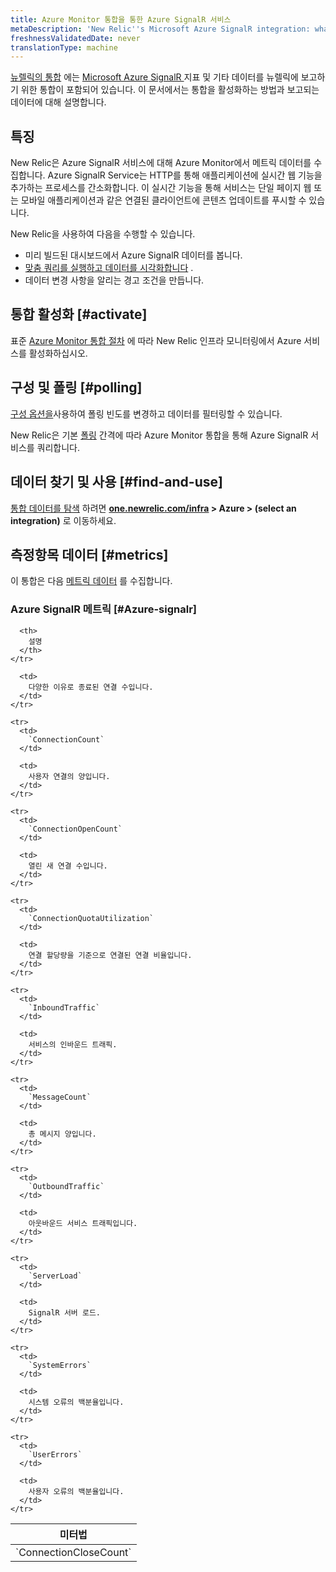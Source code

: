 ```yaml
---
title: Azure Monitor 통합을 통한 Azure SignalR 서비스
metaDescription: 'New Relic''s Microsoft Azure SignalR integration: what data it reports and how to enable it.'
freshnessValidatedDate: never
translationType: machine
---
```


[뉴렐릭의 통합](/docs/infrastructure/introduction-infra-monitoring) 에는 [Microsoft Azure SignalR ](https://learn.microsoft.com/en-us/azure/azure-signalr/)지표 및 기타 데이터를 뉴렐릭에 보고하기 위한 통합이 포함되어 있습니다. 이 문서에서는 통합을 활성화하는 방법과 보고되는 데이터에 대해 설명합니다.

## 특징

New Relic은 Azure SignalR 서비스에 대해 Azure Monitor에서 메트릭 데이터를 수집합니다. Azure SignalR Service는 HTTP를 통해 애플리케이션에 실시간 웹 기능을 추가하는 프로세스를 간소화합니다. 이 실시간 기능을 통해 서비스는 단일 페이지 웹 또는 모바일 애플리케이션과 같은 연결된 클라이언트에 콘텐츠 업데이트를 푸시할 수 있습니다.

New Relic을 사용하여 다음을 수행할 수 있습니다.

* 미리 빌드된 대시보드에서 Azure SignalR 데이터를 봅니다.
* [맞춤 쿼리를 실행하고 데이터를 시각화합니다](/docs/infrastructure/integrations-getting-started/getting-started/use-integration-data-new-relic-insights) .
* 데이터 변경 사항을 알리는 경고 조건을 만듭니다.

## 통합 활성화 [#activate]

표준 [Azure Monitor 통합 절차](/docs/infrastructure/microsoft-azure-integrations/azure-integrations-list/azure-monitor) 에 따라 New Relic 인프라 모니터링에서 Azure 서비스를 활성화하십시오.

## 구성 및 폴링 [#polling]

[구성 옵션을](/docs/infrastructure/microsoft-azure-integrations/azure-integrations-list/azure-monitor/#settings)사용하여 폴링 빈도를 변경하고 데이터를 필터링할 수 있습니다.

New Relic은 기본 [폴링](/docs/infrastructure/microsoft-azure-integrations/azure-integrations-list/azure-monitor/#settings) 간격에 따라 Azure Monitor 통합을 통해 Azure SignalR 서비스를 쿼리합니다.

## 데이터 찾기 및 사용 [#find-and-use]

[통합 데이터를 탐색](/docs/infrastructure/integrations/find-use-infrastructure-integration-data) 하려면 <DNT>**[one.newrelic.com/infra](https://one.newrelic.com/infra) &gt; Azure &gt; (select an integration)**</DNT> 로 이동하세요.

## 측정항목 데이터 [#metrics]

이 통합은 다음 [메트릭 데이터](/docs/infrastructure/integrations-getting-started/getting-started/understand-integration-data-data-types#metric) 를 수집합니다.

### Azure SignalR 메트릭 [#Azure-signalr]

<table>
  <thead>
    <tr>
      <th style={{ width: "300px" }}>
        미터법
      </th>

      <th>
        설명
      </th>
    </tr>
  </thead>

  <tbody>
    <tr>
      <td>
        `ConnectionCloseCount`
      </td>

      <td>
        다양한 이유로 종료된 연결 수입니다.
      </td>
    </tr>

    <tr>
      <td>
        `ConnectionCount`
      </td>

      <td>
        사용자 연결의 양입니다.
      </td>
    </tr>

    <tr>
      <td>
        `ConnectionOpenCount`
      </td>

      <td>
        열린 새 연결 수입니다.
      </td>
    </tr>

    <tr>
      <td>
        `ConnectionQuotaUtilization`
      </td>

      <td>
        연결 할당량을 기준으로 연결된 연결 비율입니다.
      </td>
    </tr>

    <tr>
      <td>
        `InboundTraffic`
      </td>

      <td>
        서비스의 인바운드 트래픽.
      </td>
    </tr>

    <tr>
      <td>
        `MessageCount`
      </td>

      <td>
        총 메시지 양입니다.
      </td>
    </tr>

    <tr>
      <td>
        `OutboundTraffic`
      </td>

      <td>
        아웃바운드 서비스 트래픽입니다.
      </td>
    </tr>

    <tr>
      <td>
        `ServerLoad`
      </td>

      <td>
        SignalR 서버 로드.
      </td>
    </tr>

    <tr>
      <td>
        `SystemErrors`
      </td>

      <td>
        시스템 오류의 백분율입니다.
      </td>
    </tr>

    <tr>
      <td>
        `UserErrors`
      </td>

      <td>
        사용자 오류의 백분율입니다.
      </td>
    </tr>
  </tbody>
</table>
